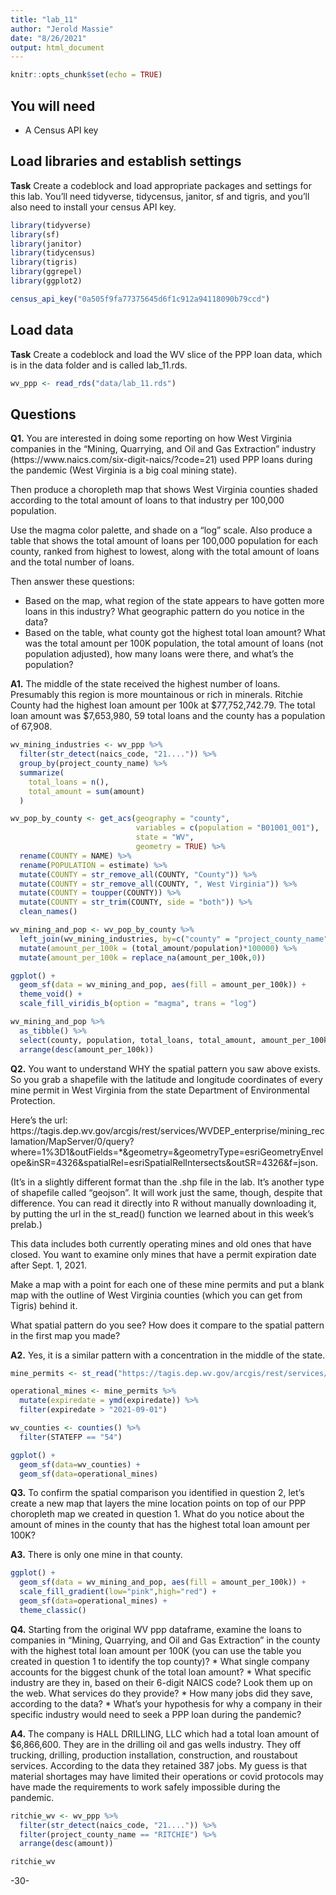 ```yaml
---
title: "lab_11"
author: "Jerold Massie"
date: "8/26/2021"
output: html_document
---
```


```r
knitr::opts_chunk$set(echo = TRUE)
```

## You will need

* A Census API key

## Load libraries and establish settings

**Task** Create a codeblock and load appropriate packages and settings for this lab. You'll need tidyverse, tidycensus, janitor, sf and tigris, and you'll also need to install your census API key.

```r
library(tidyverse)
library(sf)
library(janitor)
library(tidycensus)
library(tigris)
library(ggrepel)
library(ggplot2)

census_api_key("0a505f9fa77375645d6f1c912a94118090b79ccd")
```


## Load data

**Task** Create a codeblock and load the WV slice of the PPP loan data, which is in the data folder and is called lab_11.rds.

```r
wv_ppp <- read_rds("data/lab_11.rds")
```


## Questions 

**Q1.** You are interested in doing some reporting on how West Virginia companies in the "Mining, Quarrying, and Oil and Gas Extraction" industry (https://www.naics.com/six-digit-naics/?code=21) used PPP loans during the pandemic (West Virginia is a big coal mining state).  

Then produce a choropleth map that shows West Virginia counties shaded according to the total amount of loans to that industry per 100,000 population. 

Use the magma color palette, and shade on a "log" scale. Also produce a table that shows the total amount of loans per 100,000 population for each county, ranked from highest to lowest, along with the total amount of loans and the total number of loans. 

Then answer these questions:

* Based on the map, what region of the state appears to have gotten more loans in this industry? What geographic pattern do you notice in the data?
* Based on the table, what county got the highest total loan amount? What was the total amount per 100K population, the total amount of loans (not population adjusted), how many loans were there, and what's the population?

**A1.** 
The middle of the state received the highest number of loans. Presumably this region is more mountainous or rich in minerals. 
Ritchie County had the highest loan amount per 100k at $77,752,742.79. The total loan amount was $7,653,980, 59 total loans and the county has a population of 67,908.
```r
wv_mining_industries <- wv_ppp %>%
  filter(str_detect(naics_code, "21....")) %>%
  group_by(project_county_name) %>%
  summarize(
    total_loans = n(),
    total_amount = sum(amount)
  )

wv_pop_by_county <- get_acs(geography = "county",
                            variables = c(population = "B01001_001"),
                            state = "WV",
                            geometry = TRUE) %>%
  rename(COUNTY = NAME) %>%
  rename(POPULATION = estimate) %>%
  mutate(COUNTY = str_remove_all(COUNTY, "County")) %>%
  mutate(COUNTY = str_remove_all(COUNTY, ", West Virginia")) %>%
  mutate(COUNTY = toupper(COUNTY)) %>%
  mutate(COUNTY = str_trim(COUNTY, side = "both")) %>%
  clean_names()
```
```r
wv_mining_and_pop <- wv_pop_by_county %>%
  left_join(wv_mining_industries, by=c("county" = "project_county_name")) %>%
  mutate(amount_per_100k = (total_amount/population)*100000) %>%
  mutate(amount_per_100k = replace_na(amount_per_100k,0))
```

```r
ggplot() +
  geom_sf(data = wv_mining_and_pop, aes(fill = amount_per_100k)) +
  theme_void() +
  scale_fill_viridis_b(option = "magma", trans = "log")
```
```r
wv_mining_and_pop %>%
  as_tibble() %>%
  select(county, population, total_loans, total_amount, amount_per_100k) %>%
  arrange(desc(amount_per_100k))
```


**Q2.** You want to understand WHY the spatial pattern you saw above exists.  So you grab a shapefile with the latitude and longitude coordinates of every mine permit in West Virginia from the state Department of Environmental Protection. 

Here's the url: https://tagis.dep.wv.gov/arcgis/rest/services/WVDEP_enterprise/mining_reclamation/MapServer/0/query?where=1%3D1&outFields=*&geometry=&geometryType=esriGeometryEnvelope&inSR=4326&spatialRel=esriSpatialRelIntersects&outSR=4326&f=json. 

(It's in a slightly different format than the .shp file in the lab. It's another type of shapefile called "geojson".  It will work just the same, though, despite that difference. You can read it directly into R without manually downloading it, by putting the url in the st_read() function we learned about in this week's prelab.) 

This data includes both currently operating mines and old ones that have closed.  You want to examine only mines that have a permit expiration date after Sept. 1, 2021. 

Make a map with a point for each one of these mine permits and put a blank map with the outline of West Virginia counties (which you can get from Tigris) behind it. 

What spatial pattern do you see? How does it compare to the spatial pattern in the first map you made?

**A2.**
Yes, it is a similar pattern with a concentration in the middle of the state.
```r
mine_permits <- st_read("https://tagis.dep.wv.gov/arcgis/rest/services/WVDEP_enterprise/mining_reclamation/MapServer/0/query?where=1%3D1&outFields=*&geometry=&geometryType=esriGeometryEnvelope&inSR=4326&spatialRel=esriSpatialRelIntersects&outSR=4326&f=json")

operational_mines <- mine_permits %>%
  mutate(expiredate = ymd(expiredate)) %>%
  filter(expiredate > "2021-09-01")

wv_counties <- counties() %>%
  filter(STATEFP == "54")
```
```r
ggplot() +
  geom_sf(data=wv_counties) +
  geom_sf(data=operational_mines)
```


**Q3.** To confirm the spatial comparison you identified in question 2, let's create a new map that layers the mine location points on top of our PPP choropleth map we created in question 1. What do you notice about the amount of mines in the county that has the highest total loan amount per 100K?

**A3.**
There is only one mine in that county.
```r
ggplot() +
  geom_sf(data = wv_mining_and_pop, aes(fill = amount_per_100k)) +
  scale_fill_gradient(low="pink",high="red") +
  geom_sf(data=operational_mines) +
  theme_classic()
```

**Q4.** Starting from the original WV ppp dataframe, examine the loans to companies in "Mining, Quarrying, and Oil and Gas Extraction" in the county with the highest total loan amount per 100K (you can use the table you created in question 1 to identify the top county)?
* What single company accounts for the biggest chunk of the total loan amount? 
* What specific industry are they in, based on their 6-digit NAICS code? Look them up on the web. What services do they provide?
* How many jobs did they save, according to the data?
* What's your hypothesis for why a company in their specific industry would need to seek a PPP loan during the pandemic?

**A4.**
The company is HALL DRILLING, LLC which had a total loan amount of $6,866,600. They are in the drilling oil and gas wells industry. They off trucking, drilling, production installation, construction, and roustabout services. According to the data they retained 387 jobs. My guess is that material shortages may have limited their operations or covid protocols may have made the requirements to work safely impossible during the pandemic.
```r
ritchie_wv <- wv_ppp %>%
  filter(str_detect(naics_code, "21....")) %>%
  filter(project_county_name == "RITCHIE") %>%
  arrange(desc(amount))

ritchie_wv
```

-30-
